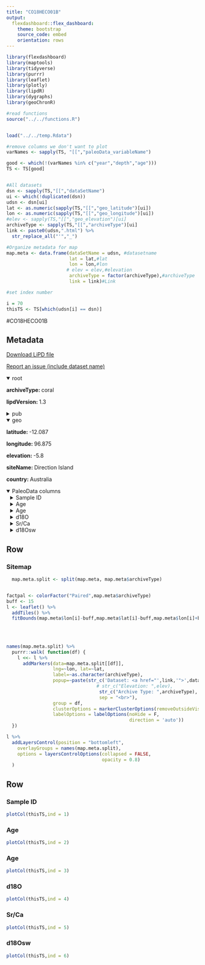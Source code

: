 ```yaml
---
title: "CO18HECO01B"
output: 
  flexdashboard::flex_dashboard:
    theme: bootstrap
    source_code: embed
    orientation: rows
---
```


```r
library(flexdashboard)
library(maptools)
library(tidyverse)
library(purrr)
library(leaflet)
library(plotly)
library(lipdR)
library(dygraphs)
library(geoChronR)

#read functions
source("../../functions.R")


load("../../temp.Rdata")

#remove columns we don't want to plot
varNames <- sapply(TS, "[[","paleoData_variableName")

good <- which(!(varNames %in% c("year","depth","age")))
TS <- TS[good]


#All datasets
dsn <- sapply(TS,"[[","dataSetName")
ui <- which(!duplicated(dsn))
udsn <- dsn[ui]
lat <- as.numeric(sapply(TS,"[[","geo_latitude")[ui])
lon <- as.numeric(sapply(TS,"[[","geo_longitude")[ui])
#elev <- sapply(TS,"[[","geo_elevation")[ui]
archiveType <- sapply(TS,"[[","archiveType")[ui]
link <- paste0(udsn,".html") %>% 
  str_replace_all("'","_")

#Organize metadata for map
map.meta <- data.frame(dataSetName = udsn, #datasetname
                       lat = lat,#lat
                       lon = lon,#lon
                      # elev = elev,#elevation
                       archiveType = factor(archiveType),#archiveType
                       link = link)#Link

#set index number

i = 70
thisTS <- TS[which(udsn[i] == dsn)]
```
#CO18HECO01B

Metadata {.sidebar}
-------------------------------------
[Download LiPD file](CO18HECO01B.lpd)
            

[Report an issue (include dataset name)](https://github.com/nickmckay/LiPDverse/issues)

<details open style="margin-left: 0px">
<summary>root</summary>
<p style="margin-left: 0px"><strong>archiveType: </strong>coral
<p style="margin-left: 0px"><strong>lipdVersion: </strong>1.3
</details>
<details>
<summary>pub</summary>
<details style="margin-left: 10px">
<summary>pub1</summary>
<p style="margin-left: 10px"><strong>journal: </strong>Paleoceanography and Paleoclimatology
<p style="margin-left: 10px"><strong>volume: </strong>33
<p style="margin-left: 10px"><strong>pages: </strong>48-60
<p style="margin-left: 10px"><strong>title: </strong>Cocos (Keeling) Corals Reveal 200 Years of Multidecadal Modulation of Southeast Indian Ocean Hydrology by Indonesian Throughflow
<p style="margin-left: 10px"><strong>DOI: </strong>10.1002/2017PA003181
</details>
</details>
<details open style="margin-left: 0px">
<summary>geo</summary>
<p style="margin-left: 0px"><strong>latitude: </strong>-12.087
<p style="margin-left: 0px"><strong>longitude: </strong>96.875
<p style="margin-left: 0px"><strong>elevation: </strong>-5.8
<p style="margin-left: 0px"><strong>siteName: </strong>Direction Island
<p style="margin-left: 0px"><strong>country: </strong>Australia
</details>
<details open>
<summary>PaleoData columns</summary>
<details style="margin-left: 10px">
<summary>Sample ID</summary>
<p style="margin-left: 10px"><strong>TSid: </strong>WEB6afe8aaf2
<p style="margin-left: 10px"><strong>variableName: </strong>Sample ID
<p style="margin-left: 10px"><strong>units: </strong>unitless
<p style="margin-left: 10px"><strong>description: </strong>Sample number
</details>
<details style="margin-left: 10px">
<summary>Age</summary>
<p style="margin-left: 10px"><strong>TSid: </strong>WEB32602a3222
<p style="margin-left: 10px"><strong>variableName: </strong>Age
<p style="margin-left: 10px"><strong>units: </strong>a CE
<p style="margin-left: 10px"><strong>description: </strong>Calendar year (CE)
</details>
<details style="margin-left: 10px">
<summary>Age</summary>
<p style="margin-left: 10px"><strong>TSid: </strong>WEB32602a32222
<p style="margin-left: 10px"><strong>variableName: </strong>Age
<p style="margin-left: 10px"><strong>units: </strong>a CE
<p style="margin-left: 10px"><strong>description: </strong>Calendar year (CE)
</details>
<details style="margin-left: 10px">
<summary>d18O</summary>
<p style="margin-left: 10px"><strong>TSid: </strong>WEB04cd805a2
<p style="margin-left: 10px"><strong>variableName: </strong>d18O
<p style="margin-left: 10px"><strong>units: </strong>per mil
<p style="margin-left: 10px"><strong>description: </strong>coral DL
</details>
<details style="margin-left: 10px">
<summary>Sr/Ca</summary>
<p style="margin-left: 10px"><strong>TSid: </strong>WEB8500c7382
<p style="margin-left: 10px"><strong>variableName: </strong>Sr/Ca
<p style="margin-left: 10px"><strong>units: </strong>mmol/mol
<p style="margin-left: 10px"><strong>description: </strong>coral Sr/Ca measured on same samples as d18O
</details>
<details style="margin-left: 10px">
<summary>d18Osw</summary>
<p style="margin-left: 10px"><strong>TSid: </strong>WEBc0eedb9c2
<p style="margin-left: 10px"><strong>variableName: </strong>d18Osw
<p style="margin-left: 10px"><strong>units: </strong>per mil
<p style="margin-left: 10px"><strong>description: </strong>delta 18O sw, reconstructed [per mil] (d18O recon) from Sr/Ca
</details>

Row
-----------------------------------------------------------------------

### Sitemap

```r
  map.meta.split <- split(map.meta, map.meta$archiveType)


factpal <- colorFactor("Paired",map.meta$archiveType)
buff <- 15
l <- leaflet() %>% 
  addTiles() %>% 
  fitBounds(map.meta$lon[i]-buff,map.meta$lat[i]-buff,map.meta$lon[i]+buff,map.meta$lat[i]+buff)
  

  
  
names(map.meta.split) %>%
  purrr::walk( function(df) {
    l <<- l %>%
      addMarkers(data=map.meta.split[[df]],
                 lng=~lon, lat=~lat,
                 label=~as.character(archiveType),
                 popup=~paste(str_c('Dataset: <a href="',link,'">',dataSetName,'</a>'),
                                 # str_c("Elevation: ",elev),
                                  str_c("Archive Type: ",archiveType),
                                  sep = "<br>"),
                 group = df,
                 clusterOptions = markerClusterOptions(removeOutsideVisibleBounds = F),
                 labelOptions = labelOptions(noHide = F,
                                             direction = 'auto'))
  })

l %>%
  addLayersControl(position = "bottomleft",
    overlayGroups = names(map.meta.split),
    options = layersControlOptions(collapsed = FALSE,
                                   opacity = 0.8)
  )
```

Row {.tabset .tabset-fade}
-----------------------------------------------------------------------

### Sample ID
```r
plotCol(thisTS,ind = 1)
```

### Age
```r
plotCol(thisTS,ind = 2)
```

### Age
```r
plotCol(thisTS,ind = 3)
```

### d18O
```r
plotCol(thisTS,ind = 4)
```

### Sr/Ca
```r
plotCol(thisTS,ind = 5)
```

### d18Osw
```r
plotCol(thisTS,ind = 6)
```
